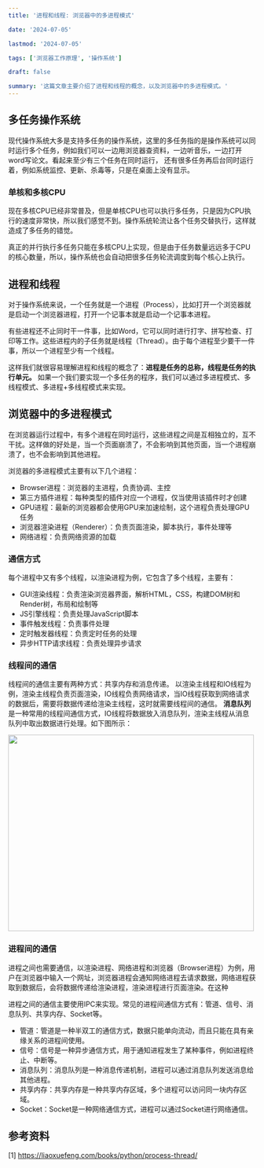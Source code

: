 ```yaml
---
title: '进程和线程: 浏览器中的多进程模式'

date: '2024-07-05'

lastmod: '2024-07-05'

tags: ['浏览器工作原理', '操作系统']

draft: false

summary: '这篇文章主要介绍了进程和线程的概念，以及浏览器中的多进程模式。'
---
```


## 多任务操作系统

现代操作系统大多是支持多任务的操作系统，这里的多任务指的是操作系统可以同时运行多个任务，例如我们可以一边用浏览器查资料，一边听音乐，一边打开word写论文。看起来至少有三个任务在同时运行，
还有很多任务再后台同时运行着，例如系统监控、更新、杀毒等，只是在桌面上没有显示。

### 单核和多核CPU

现在多核CPU已经非常普及，但是单核CPU也可以执行多任务，只是因为CPU执行的速度非常快，所以我们感觉不到。操作系统轮流让各个任务交替执行，这样就造成了多任务的错觉。

真正的并行执行多任务只能在多核CPU上实现，但是由于任务数量远远多于CPU的核心数量，所以，操作系统也会自动把很多任务轮流调度到每个核心上执行。

## 进程和线程

对于操作系统来说，一个任务就是一个进程（Process），比如打开一个浏览器就是启动一个浏览器进程，打开一个记事本就是启动一个记事本进程。

有些进程还不止同时干一件事，比如Word，它可以同时进行打字、拼写检查、打印等工作。这些进程内的子任务就是线程（Thread）。由于每个进程至少要干一件事，所以一个进程至少有一个线程。

这样我们就很容易理解进程和线程的概念了：**进程是任务的总称，线程是任务的执行单元。**
如果一个我们要实现一个多任务的程序，我们可以通过多进程模式、多线程模式、多进程+多线程模式来实现。

## 浏览器中的多进程模式

在浏览器运行过程中，有多个进程在同时运行，这些进程之间是互相独立的，互不干扰。这样做的好处是，当一个页面崩溃了，不会影响到其他页面，当一个进程崩溃了，也不会影响到其他进程。

浏览器的多进程模式主要有以下几个进程：

- Browser进程：浏览器的主进程，负责协调、主控
- 第三方插件进程：每种类型的插件对应一个进程，仅当使用该插件时才创建
- GPU进程：最新的浏览器都会使用GPU来加速绘制，这个进程负责处理GPU任务
- 浏览器渲染进程（Renderer）：负责页面渲染，脚本执行，事件处理等
- 网络进程：负责网络资源的加载

### 通信方式

每个进程中又有多个线程，以渲染进程为例，它包含了多个线程，主要有：

- GUI渲染线程：负责渲染浏览器界面，解析HTML，CSS，构建DOM树和Render树，布局和绘制等
- JS引擎线程：负责处理JavaScript脚本
- 事件触发线程：负责事件处理
- 定时触发器线程：负责定时任务的处理
- 异步HTTP请求线程：负责处理异步请求

### 线程间的通信

线程间的通信主要有两种方式：共享内存和消息传递。
以渲染主线程和IO线程为例，渲染主线程负责页面渲染，IO线程负责网络请求，当IO线程获取到网络请求的数据后，需要将数据传递给渲染主线程，这时就需要线程间的通信。
**消息队列**是一种常用的线程间通信方式，IO线程将数据放入消息队列，渲染主线程从消息队列中取出数据进行处理。如下图所示：

<Image src="/static/images/blog-07-2024/rendering-process.png" width="500" height="400" />

### 进程间的通信

进程之间也需要通信，以渲染进程、网络进程和浏览器（Browser进程）为例，用户在浏览器中输入一个网址，浏览器进程会通知网络进程去请求数据，网络进程获取到数据后，会将数据传递给渲染进程，渲染进程进行页面渲染。在这种

进程之间的通信主要使用IPC来实现。常见的进程间通信方式有：管道、信号、消息队列、共享内存、Socket等。

- 管道：管道是一种半双工的通信方式，数据只能单向流动，而且只能在具有亲缘关系的进程间使用。
- 信号：信号是一种异步通信方式，用于通知进程发生了某种事件，例如进程终止、中断等。
- 消息队列：消息队列是一种消息传递机制，进程可以通过消息队列发送消息给其他进程。
- 共享内存：共享内存是一种共享内存区域，多个进程可以访问同一块内存区域。
- Socket：Socket是一种网络通信方式，进程可以通过Socket进行网络通信。

## 参考资料

[1] https://liaoxuefeng.com/books/python/process-thread/
